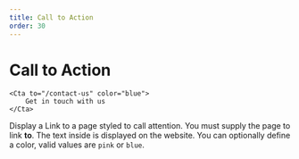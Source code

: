 ```yaml
---
title: Call to Action
order: 30
---
```

# Call to Action

```
<Cta to="/contact-us" color="blue">
    Get in touch with us
</Cta>
```
Display a Link to a page styled to call attention. You must supply the page to link **to**. The text inside is displayed on the website. You can optionally define a color, valid values are `pink` or `blue`.
